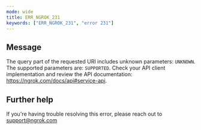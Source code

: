 ```yaml
---
mode: wide
title: ERR_NGROK_231
keywords: ["ERR_NGROK_231", "error 231"]
---
```


## Message

The query part of the requested URI includes unknown parameters: `UNKNOWN`. The supported parameters are: `SUPPORTED`. Check your API client implementation and review the API documentation: https://ngrok.com/docs/api#service-api.

## Further help

If you're having trouble resolving this error, please reach out to [support@ngrok.com](mailto:support@ngrok.com?subject=Help%20with%20ERR_NGROK_231)
